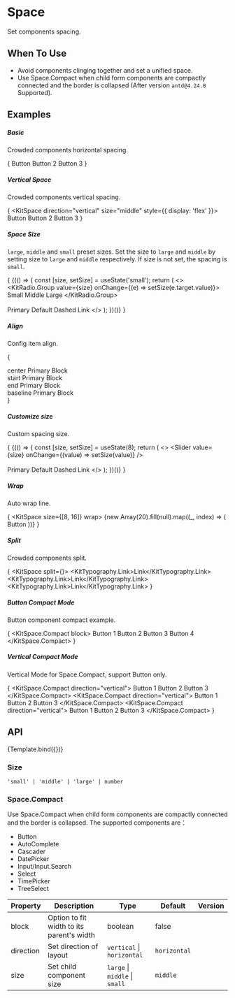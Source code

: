 



<Meta
    title="Design System/Layout/Space"
    component={KitSpace}
    argTypes={SpaceArgTypes}
/>

<style>
    {`
        .space-align-container {
        display: flex;
        flex-wrap: wrap;
        align-items: flex-start;
        }
        .space-align-block {
        flex: none;
        margin: 8px 4px;
        padding: 4px;
        border: 1px solid #40a9ff;
        }
        .space-align-block .mock-block {
        display: inline-block;
        padding: 32px 8px 16px;
        background: rgba(150, 150, 150, 0.2);
        }
    `}
</style>

# Space

Set components spacing.

## When To Use

- Avoid components clinging together and set a unified space.
- Use Space.Compact when child form components are compactly connected and the border is collapsed (After version `antd@4.24.0` Supported).

## Examples


##### Basic
Crowded components horizontal spacing.

{
<Canvas>
<KitSpace>
    <KitButton type="primary">Button</KitButton>
    <KitButton type="primary">Button 2</KitButton>
    <KitButton type="primary">Button 3</KitButton>
</KitSpace>
</Canvas>
}

##### Vertical Space
Crowded components vertical spacing.

{
<Canvas>
<KitSpace direction="vertical" size="middle" style={{ display: 'flex' }}>
    <KitButton type="primary">Button</KitButton>
    <KitButton type="primary">Button 2</KitButton>
    <KitButton type="primary">Button 3</KitButton>
</KitSpace>
</Canvas>
}



##### Space Size
`large`, `middle` and `small` preset sizes.
Set the size to `large` and `middle` by setting size to `large` and `middle` respectively. If size is not set, the spacing is `small`.

{
<Canvas>
    {(() => {
        const [size, setSize] = useState('small');
        return (
            <>
            <KitRadio.Group value={size} onChange={(e) => setSize(e.target.value)}>
                <KitRadio value="small">Small</KitRadio>
                <KitRadio value="middle">Middle</KitRadio>
                <KitRadio value="large">Large</KitRadio>
            </KitRadio.Group>
            <br />
            <br />
            <KitSpace size={size}>
                <KitButton type="primary">Primary</KitButton>
                <KitButton>Default</KitButton>
                <KitButton type="dashed">Dashed</KitButton>
                <KitButton type="link">Link</KitButton>
            </KitSpace>
            </>
        );
    })()}
</Canvas>
}

##### Align
Config item align.

{
<Canvas>
<div className="space-align-container">
    <div className="space-align-block">
      <KitSpace align="center">
        center
        <KitButton type="primary">Primary</KitButton>
        <span className="mock-block">Block</span>
      </KitSpace>
    </div>
    <div className="space-align-block">
      <KitSpace align="start">
        start
        <KitButton type="primary">Primary</KitButton>
        <span className="mock-block">Block</span>
      </KitSpace>
    </div>
    <div className="space-align-block">
      <KitSpace align="end">
        end
        <KitButton type="primary">Primary</KitButton>
        <span className="mock-block">Block</span>
      </KitSpace>
    </div>
    <div className="space-align-block">
      <KitSpace align="baseline">
        baseline
        <KitButton type="primary">Primary</KitButton>
        <span className="mock-block">Block</span>
      </KitSpace>
    </div>
</div>
</Canvas>
}

##### Customize size
Custom spacing size.

{
<Canvas>
{(() => {
    const [size, setSize] = useState(8);
    return (
    <>
      <Slider value={size} onChange={(value) => setSize(value)} />
      <br />
      <br />
      <KitSpace size={size}>
        <KitButton type="primary">Primary</KitButton>
        <KitButton>Default</KitButton>
        <KitButton type="dashed">Dashed</KitButton>
        <KitButton type="link">Link</KitButton>
      </KitSpace>
    </>
  );
})()}
</Canvas>
}

##### Wrap
Auto wrap line.

{
<Canvas>
<KitSpace size={[8, 16]} wrap>
    {new Array(20).fill(null).map((_, index) => (
      <KitButton key={index}>Button</KitButton>
    ))}
</KitSpace>
</Canvas>
}

##### Split
Crowded components split.

{
<Canvas>
<KitSpace split={<KitDivider type="vertical" />}>
    <KitTypography.Link>Link</KitTypography.Link>
    <KitTypography.Link>Link</KitTypography.Link>
    <KitTypography.Link>Link</KitTypography.Link>
  </KitSpace>
</Canvas>
}

##### Button Compact Mode
Button component compact example.

{
<Canvas>
<KitSpace.Compact block>
      <KitButton type="primary">Button 1</KitButton>
      <KitButton type="primary">Button 2</KitButton>
      <KitButton type="primary">Button 3</KitButton>
      <KitButton type="primary">Button 4</KitButton>
      <KitTooltip title="Tooltip">
        <KitButton type="primary" disabled>
            <DownloadOutlined />
        </KitButton>
      </KitTooltip>
      <KitTooltip title="Tooltip">
        <KitButton type="primary" >
            <DownloadOutlined />
        </KitButton>
      </KitTooltip>
</KitSpace.Compact>
</Canvas>
}

##### Vertical Compact Mode
Vertical Mode for Space.Compact, support Button only.

{
<Canvas>
<KitSpace>
    <KitSpace.Compact direction="vertical">
      <KitButton>Button 1</KitButton>
      <KitButton>Button 2</KitButton>
      <KitButton>Button 3</KitButton>
    </KitSpace.Compact>
    <KitSpace.Compact direction="vertical">
      <KitButton type="dashed">Button 1</KitButton>
      <KitButton type="dashed">Button 2</KitButton>
      <KitButton type="dashed">Button 3</KitButton>
    </KitSpace.Compact>
    <KitSpace.Compact direction="vertical">
      <KitButton type="primary">Button 1</KitButton>
      <KitButton type="primary">Button 2</KitButton>
      <KitButton type="primary">Button 3</KitButton>
    </KitSpace.Compact>
  </KitSpace>
</Canvas>
}

## API

<Canvas>
    <Story name="Space">{Template.bind({})}</Story>
</Canvas>

<Controls story="Space" />

### Size

`'small' | 'middle' | 'large' | number`

### Space.Compact

Use Space.Compact when child form components are compactly connected and the border is collapsed. The supported components are：

- Button
- AutoComplete
- Cascader
- DatePicker
- Input/Input.Search
- Select
- TimePicker
- TreeSelect

| Property | Description | Type | Default | Version |
| --- | --- | --- | --- | --- |
| block | Option to fit width to its parent\'s width | boolean | false |
| direction | Set direction of layout | `vertical` \| `horizontal` | `horizontal` |
| size | Set child component size | `large` \| `middle` \| `small` | `middle` |
